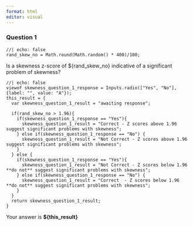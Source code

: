 ```yaml
---
format: html
editor: visual
---
```


### Question 1

```ojs
//| echo: false
rand_skew_no = Math.round(Math.random() * 400)/100;
```

Is a skewness z-score of \${rand_skew_no} indicative of a significant problem of skewness?

```ojs
//| echo: false
viewof skewness_question_1_response = Inputs.radio(["Yes", "No"], {label: "", value: "A"});
this_result = { 
  var skewness_question_1_result = "awaiting response";

  if(rand_skew_no > 1.96){
    if(skewness_question_1_response == "Yes"){
      skewness_question_1_result = "Correct - Z scores above 1.96 suggest significant problems with skewness";
    } else if(skewness_question_1_response == "No") {
      skewness_question_1_result = "Not Correct - Z scores above 1.96 suggest significant problems with skewness";
    }
  } else {
    if(skewness_question_1_response == "Yes"){
      skewness_question_1_result = "Not Correct - Z scores below 1.96 **do not** suggest significant problems with skewness";
    } else if(skewness_question_1_response == "No") {
      skewness_question_1_result = "Correct  - Z scores below 1.96 **do not** suggest significant problems with skewness";
    }
  }
  return skewness_question_1_result;
}

```

Your answer is **\${this_result}**
